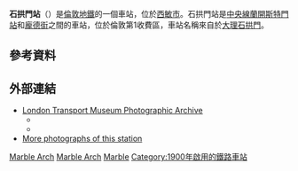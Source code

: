 {{expand|time=2016-03-09T13:59:25+00:00}}
{{TfL Translations}}
{{Infobox London station
| name = 石拱門<br />Marble Arch
| image_name = Marble Arch stn entrance.JPG
| manager = [[倫敦地鐵|倫敦地鐵]] 
| fare_zone = 1 
| locale = [[牛津街|牛津街]] 
| borough = [[西敏市|西敏市]]
| events1 =開通
| years1=1900 
| platforms=2
<!--| tubeexits05 = {{increase}} 10.504 
| tubeexits06 = {{increase}} 12.061
| tubeexits07 = {{increase}} 14.967
| tubeexits08 = {{increase}} 16.300
| tubeexits09 = {{increase}} 16.619-->
|symbol=underground
|latitude={{decdeg|51|30|49|N|4}}
|longitude={{decdeg|0|9|30|W|4}}
|map_type=Central London
}}
'''石拱門站'''（{{lang-en|Marble Arch tube station}}）是[[倫敦地鐵|倫敦地鐵]]的一個車站，位於[[西敏市|西敏市]]。石拱門站是[[中央線_(倫敦地鐵)|中央線]][[蘭開斯特門站|蘭開斯特門站]]和[[龐德街|龐德街]]之間的車站，位於倫敦第1收費區，車站名稱來自於[[大理石拱門|大理石拱門]]。
==參考資料==
{{Reflist}}
==外部連結==
{{commons category|Marble Arch tube station}}
* [http://www.ltmcollection.org/photos/index.html London Transport Museum Photographic Archive] {{Wayback|url=http://www.ltmcollection.org/photos/index.html |date=20160303203920 }}
** {{ltmcollection|96/998196.jpg|Ticket hall with lift doors, 1924}}
** {{ltmcollection|50/997150.jpg|Rebuilt ticket hall, 1932}}
* [http://tubephotos.dannycox.me.uk/stations/marbleArch.html More photographs of this station] {{Wayback|url=http://tubephotos.dannycox.me.uk/stations/marbleArch.html |date=20160330003341 }}

{{倫敦地鐵中央線}}

[[Category:中央線車站_(倫敦地鐵)|Marble Arch]]
[[Category:西敏市鐵路車站|Marble Arch]]
[[Category:倫敦通宵地鐵車站|Marble]]
[[Category:1900年啟用的鐵路車站|Category:1900年啟用的鐵路車站]]